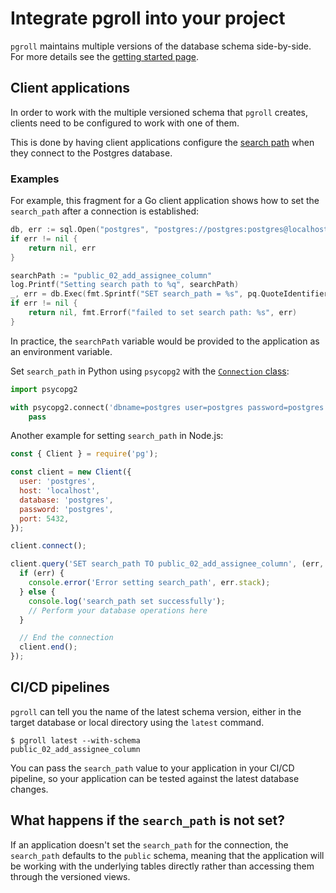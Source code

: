 # Integrate pgroll into your project

`pgroll` maintains multiple versions of the database schema side-by-side. For more details see the [getting started page](docs/getting-started.md).

## Client applications

In order to work with the multiple versioned schema that `pgroll` creates, clients need to be configured to work with one of them.

This is done by having client applications configure the [search path](https://www.postgresql.org/docs/current/ddl-schemas.html#DDL-SCHEMAS-PATH) when they connect to the Postgres database.

### Examples

For example, this fragment for a Go client application shows how to set the `search_path` after a connection is established:

```go
db, err := sql.Open("postgres", "postgres://postgres:postgres@localhost:5432/postgres?sslmode=disable")
if err != nil {
    return nil, err
}

searchPath := "public_02_add_assignee_column"
log.Printf("Setting search path to %q", searchPath)
_, err = db.Exec(fmt.Sprintf("SET search_path = %s", pq.QuoteIdentifier(searchPath)))
if err != nil {
    return nil, fmt.Errorf("failed to set search path: %s", err)
}
```
In practice, the `searchPath` variable would be provided to the application as an environment variable.

Set `search_path` in Python using `psycopg2` with the [`Connection` class](https://www.psycopg.org/psycopg3/docs/api/connections.html#psycopg.Connection):

```python
import psycopg2

with psycopg2.connect('dbname=postgres user=postgres password=postgres options=-c search_path=public_02_add_assignee_column') as conn:
    pass
```

Another example for setting `search_path` in Node.js:

```js
const { Client } = require('pg');

const client = new Client({
  user: 'postgres',
  host: 'localhost',
  database: 'postgres',
  password: 'postgres',
  port: 5432,
});

client.connect();

client.query('SET search_path TO public_02_add_assignee_column', (err, res) => {
  if (err) {
    console.error('Error setting search_path', err.stack);
  } else {
    console.log('search_path set successfully');
    // Perform your database operations here
  }

  // End the connection
  client.end();
});
```


## CI/CD pipelines

`pgroll` can tell you the name of the latest schema version, either in the target database or local directory using the `latest` command.

```
$ pgroll latest --with-schema
public_02_add_assignee_column
```

You can pass the `search_path` value to your application in your CI/CD pipeline, so your application can be tested against the latest database changes.


## What happens if the `search_path` is not set?

If an application doesn't set the `search_path` for the connection, the `search_path` defaults to the `public` schema, meaning that the application will be working with the underlying tables directly rather than accessing them through the versioned views.
